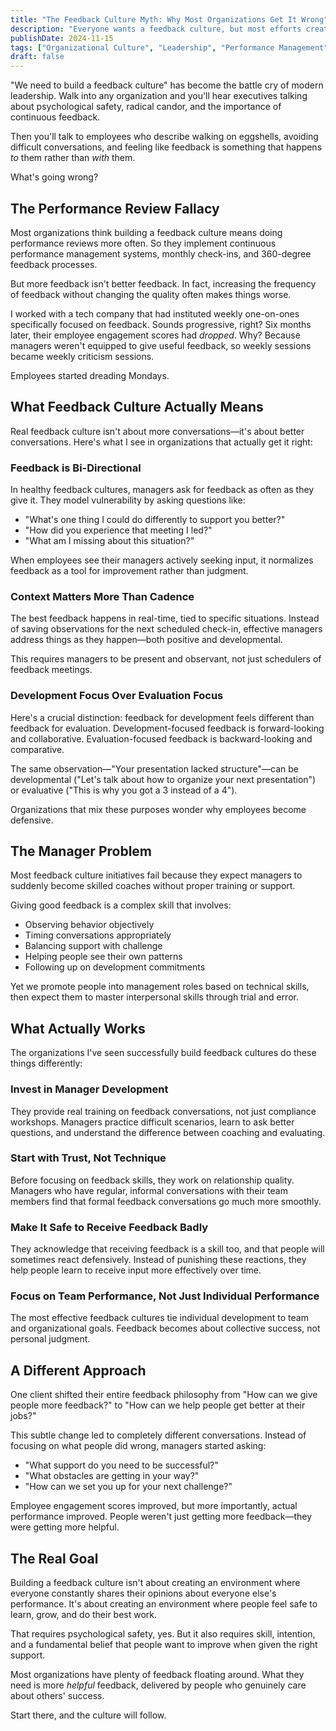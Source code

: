 ```yaml
---
title: "The Feedback Culture Myth: Why Most Organizations Get It Wrong"
description: "Everyone wants a feedback culture, but most efforts create performance anxiety instead of performance improvement. Here's what actually works."
publishDate: 2024-11-15
tags: ["Organizational Culture", "Leadership", "Performance Management"]
draft: false
---
```


"We need to build a feedback culture" has become the battle cry of modern leadership. Walk into any organization and you'll hear executives talking about psychological safety, radical candor, and the importance of continuous feedback. 

Then you'll talk to employees who describe walking on eggshells, avoiding difficult conversations, and feeling like feedback is something that happens *to* them rather than *with* them.

What's going wrong?

## The Performance Review Fallacy

Most organizations think building a feedback culture means doing performance reviews more often. So they implement continuous performance management systems, monthly check-ins, and 360-degree feedback processes.

But more feedback isn't better feedback. In fact, increasing the frequency of feedback without changing the quality often makes things worse.

I worked with a tech company that had instituted weekly one-on-ones specifically focused on feedback. Sounds progressive, right? Six months later, their employee engagement scores had *dropped*. Why? Because managers weren't equipped to give useful feedback, so weekly sessions became weekly criticism sessions.

Employees started dreading Mondays.

## What Feedback Culture Actually Means

Real feedback culture isn't about more conversations—it's about better conversations. Here's what I see in organizations that actually get it right:

### Feedback is Bi-Directional
In healthy feedback cultures, managers ask for feedback as often as they give it. They model vulnerability by asking questions like:
- "What's one thing I could do differently to support you better?"
- "How did you experience that meeting I led?"
- "What am I missing about this situation?"

When employees see their managers actively seeking input, it normalizes feedback as a tool for improvement rather than judgment.

### Context Matters More Than Cadence
The best feedback happens in real-time, tied to specific situations. Instead of saving observations for the next scheduled check-in, effective managers address things as they happen—both positive and developmental.

This requires managers to be present and observant, not just schedulers of feedback meetings.

### Development Focus Over Evaluation Focus
Here's a crucial distinction: feedback for development feels different than feedback for evaluation. Development-focused feedback is forward-looking and collaborative. Evaluation-focused feedback is backward-looking and comparative.

The same observation—"Your presentation lacked structure"—can be developmental ("Let's talk about how to organize your next presentation") or evaluative ("This is why you got a 3 instead of a 4").

Organizations that mix these purposes wonder why employees become defensive.

## The Manager Problem

Most feedback culture initiatives fail because they expect managers to suddenly become skilled coaches without proper training or support. 

Giving good feedback is a complex skill that involves:
- Observing behavior objectively
- Timing conversations appropriately  
- Balancing support with challenge
- Helping people see their own patterns
- Following up on development commitments

Yet we promote people into management roles based on technical skills, then expect them to master interpersonal skills through trial and error.

## What Actually Works

The organizations I've seen successfully build feedback cultures do these things differently:

### Invest in Manager Development
They provide real training on feedback conversations, not just compliance workshops. Managers practice difficult scenarios, learn to ask better questions, and understand the difference between coaching and evaluating.

### Start with Trust, Not Technique
Before focusing on feedback skills, they work on relationship quality. Managers who have regular, informal conversations with their team members find that formal feedback conversations go much more smoothly.

### Make It Safe to Receive Feedback Badly
They acknowledge that receiving feedback is a skill too, and that people will sometimes react defensively. Instead of punishing these reactions, they help people learn to receive input more effectively over time.

### Focus on Team Performance, Not Just Individual Performance
The most effective feedback cultures tie individual development to team and organizational goals. Feedback becomes about collective success, not personal judgment.

## A Different Approach

One client shifted their entire feedback philosophy from "How can we give people more feedback?" to "How can we help people get better at their jobs?"

This subtle change led to completely different conversations. Instead of focusing on what people did wrong, managers started asking:
- "What support do you need to be successful?"
- "What obstacles are getting in your way?"
- "How can we set you up for your next challenge?"

Employee engagement scores improved, but more importantly, actual performance improved. People weren't just getting more feedback—they were getting more helpful.

## The Real Goal

Building a feedback culture isn't about creating an environment where everyone constantly shares their opinions about everyone else's performance. It's about creating an environment where people feel safe to learn, grow, and do their best work.

That requires psychological safety, yes. But it also requires skill, intention, and a fundamental belief that people want to improve when given the right support.

Most organizations have plenty of feedback floating around. What they need is more *helpful* feedback, delivered by people who genuinely care about others' success.

Start there, and the culture will follow.
